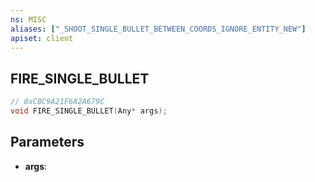 ```yaml
---
ns: MISC
aliases: ["_SHOOT_SINGLE_BULLET_BETWEEN_COORDS_IGNORE_ENTITY_NEW"]
apiset: client
---
```

## FIRE_SINGLE_BULLET

```c
// 0xCBC9A21F6A2A679C
void FIRE_SINGLE_BULLET(Any* args);
```


## Parameters
* **args**: